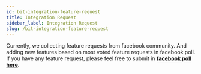 ```yaml
---
id: bit-integration-feature-request
title: Integration Request
sidebar_label: Integration Request
slug: /bit-integration-feature-request
---
```




Currently, we collecting feature requests from facebook community.
And adding new features based on most voted feature requests in facebook poll.
If you have any feature request, please feel free to submit in [__facebook poll here__](https://www.facebook.com/groups/bitapps/permalink/5009954375683343).


<Feedback/>